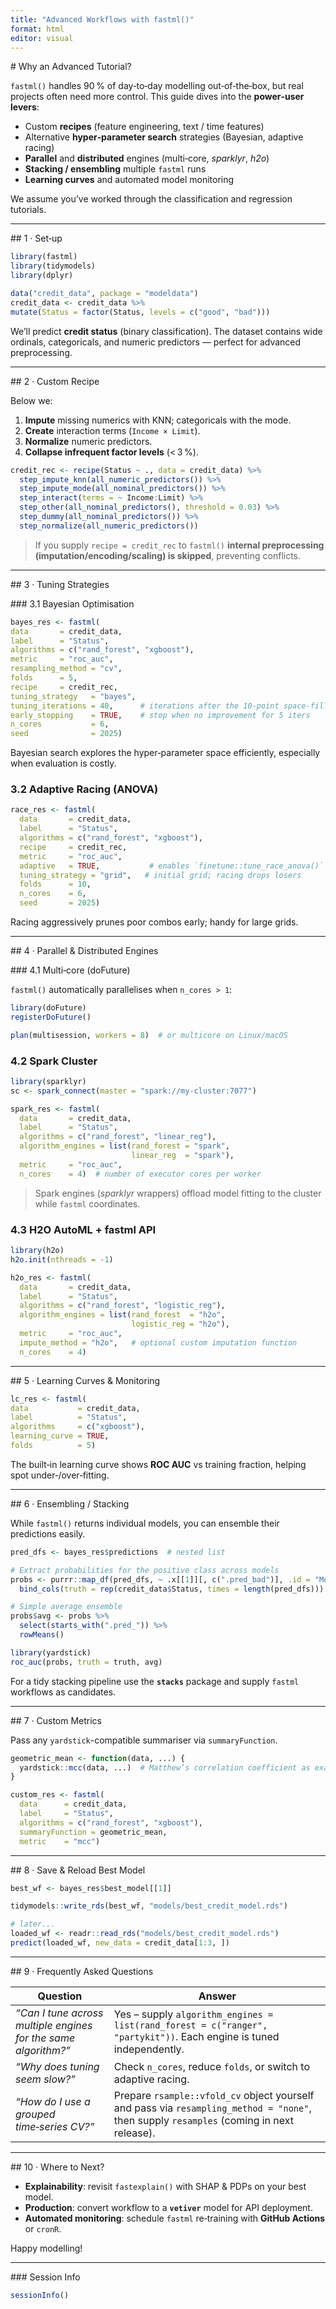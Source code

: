 ```yaml
---
title: "Advanced Workflows with fastml()"
format: html
editor: visual
---
```

  # Why an Advanced Tutorial?

  `fastml()` handles 90 % of day‑to‑day modelling out‑of‑the‑box, but real projects often need more control.
This guide dives into the **power‑user levers**:

  * Custom **recipes** (feature engineering, text / time features)
* Alternative **hyper‑parameter search** strategies (Bayesian, adaptive racing)
* **Parallel** and **distributed** engines (multi‑core, *sparklyr*, *h2o*)
* **Stacking / ensembling** multiple `fastml` runs
* **Learning curves** and automated model monitoring

We assume you’ve worked through the classification and regression tutorials.

---

  ## 1 · Set‑up

  ```r
library(fastml)
library(tidymodels)
library(dplyr)

data("credit_data", package = "modeldata")
credit_data <- credit_data %>%
  mutate(Status = factor(Status, levels = c("good", "bad")))
```

We’ll predict **credit status** (binary classification). The dataset contains wide ordinals, categoricals, and numeric predictors — perfect for advanced preprocessing.

---

  ## 2 · Custom Recipe

  Below we:

  1. **Impute** missing numerics with KNN; categoricals with the mode.
2. **Create** interaction terms (`Income × Limit`).
3. **Normalize** numeric predictors.
4. **Collapse infrequent factor levels** (< 3 %).

```r
credit_rec <- recipe(Status ~ ., data = credit_data) %>%
  step_impute_knn(all_numeric_predictors()) %>%
  step_impute_mode(all_nominal_predictors()) %>%
  step_interact(terms = ~ Income:Limit) %>%
  step_other(all_nominal_predictors(), threshold = 0.03) %>%
  step_dummy(all_nominal_predictors()) %>%
  step_normalize(all_numeric_predictors())
```

> If you supply `recipe = credit_rec` to `fastml()` **internal preprocessing (imputation/encoding/scaling) is skipped**, preventing conflicts.

---

  ## 3 · Tuning Strategies

  ### 3.1 Bayesian Optimisation

  ```r
bayes_res <- fastml(
  data       = credit_data,
  label      = "Status",
  algorithms = c("rand_forest", "xgboost"),
  metric     = "roc_auc",
  resampling_method = "cv",
  folds      = 5,
  recipe     = credit_rec,
  tuning_strategy   = "bayes",
  tuning_iterations = 40,      # iterations after the 10‑point space‑filling start
  early_stopping    = TRUE,    # stop when no improvement for 5 iters
  n_cores           = 6,
  seed              = 2025)
```

Bayesian search explores the hyper‑parameter space efficiently, especially when evaluation is costly.

### 3.2 Adaptive Racing (ANOVA)

```r
race_res <- fastml(
  data       = credit_data,
  label      = "Status",
  algorithms = c("rand_forest", "xgboost"),
  recipe     = credit_rec,
  metric     = "roc_auc",
  adaptive   = TRUE,           # enables `finetune::tune_race_anova()`
  tuning_strategy = "grid",   # initial grid; racing drops losers
  folds      = 10,
  n_cores    = 6,
  seed       = 2025)
```

Racing aggressively prunes poor combos early; handy for large grids.

---

  ## 4 · Parallel & Distributed Engines

  ### 4.1 Multi‑core (doFuture)

  `fastml()` automatically parallelises when `n_cores > 1`:

  ```r
library(doFuture)
registerDoFuture()

plan(multisession, workers = 8)  # or multicore on Linux/macOS
```

### 4.2 Spark Cluster

```r
library(sparklyr)
sc <- spark_connect(master = "spark://my‑cluster:7077")

spark_res <- fastml(
  data       = credit_data,
  label      = "Status",
  algorithms = c("rand_forest", "linear_reg"),
  algorithm_engines = list(rand_forest = "spark",
                           linear_reg  = "spark"),
  metric     = "roc_auc",
  n_cores    = 4)  # number of executor cores per worker
```

> Spark engines (*sparklyr* wrappers) offload model fitting to the cluster while `fastml` coordinates.

### 4.3 H2O AutoML + fastml API

```r
library(h2o)
h2o.init(nthreads = -1)

h2o_res <- fastml(
  data       = credit_data,
  label      = "Status",
  algorithms = c("rand_forest", "logistic_reg"),
  algorithm_engines = list(rand_forest  = "h2o",
                           logistic_reg = "h2o"),
  metric     = "roc_auc",
  impute_method = "h2o",   # optional custom imputation function
  n_cores    = 4)
```

---

  ## 5 · Learning Curves & Monitoring

  ```r
lc_res <- fastml(
  data           = credit_data,
  label          = "Status",
  algorithms     = c("xgboost"),
  learning_curve = TRUE,
  folds          = 5)
```

The built‑in learning curve shows **ROC AUC** vs training fraction, helping spot under‑/over‑fitting.

---

  ## 6 · Ensembling / Stacking

  While `fastml()` returns individual models, you can ensemble their predictions easily.

```r
pred_dfs <- bayes_res$predictions  # nested list

# Extract probabilities for the positive class across models
probs <- purrr::map_df(pred_dfs, ~ .x[[1]][, c(".pred_bad")], .id = "Model") %>%
  bind_cols(truth = rep(credit_data$Status, times = length(pred_dfs)))

# Simple average ensemble
probs$avg <- probs %>%
  select(starts_with(".pred_")) %>%
  rowMeans()

library(yardstick)
roc_auc(probs, truth = truth, avg)
```

For a tidy stacking pipeline use the **`stacks`** package and supply `fastml` workflows as candidates.

---

  ## 7 · Custom Metrics

  Pass any `yardstick`-compatible summariser via `summaryFunction`.

```r
geometric_mean <- function(data, ...) {
  yardstick::mcc(data, ...)  # Matthew’s correlation coefficient as example
}

custom_res <- fastml(
  data      = credit_data,
  label     = "Status",
  algorithms = c("rand_forest", "xgboost"),
  summaryFunction = geometric_mean,
  metric    = "mcc")
```

---

  ## 8 · Save & Reload Best Model

  ```r
best_wf <- bayes_res$best_model[[1]]

tidymodels::write_rds(best_wf, "models/best_credit_model.rds")

# later...
loaded_wf <- readr::read_rds("models/best_credit_model.rds")
predict(loaded_wf, new_data = credit_data[1:3, ])
```

---

  ## 9 · Frequently Asked Questions

  | Question                                                       | Answer                                                                                                                                   |
  | -------------------------------------------------------------- | ---------------------------------------------------------------------------------------------------------------------------------------- |
  | *“Can I tune across multiple engines for the same algorithm?”* | Yes – supply `algorithm_engines = list(rand_forest = c("ranger", "partykit"))`. Each engine is tuned independently.                      |
  | *“Why does tuning seem slow?”*                                 | Check `n_cores`, reduce `folds`, or switch to adaptive racing.                                                                           |
  | *“How do I use a grouped time‑series CV?”*                     | Prepare `rsample::vfold_cv` object yourself and pass via `resampling_method = "none"`, then supply `resamples` (coming in next release). |

  ---

  ## 10 · Where to Next?

  * **Explainability**: revisit `fastexplain()` with SHAP & PDPs on your best model.
* **Production**: convert workflow to a **`vetiver`** model for API deployment.
* **Automated monitoring**: schedule `fastml` re‑training with **GitHub Actions** or `cronR`.

Happy modelling!

  ---

  ### Session Info

  ```r
sessionInfo()
```
